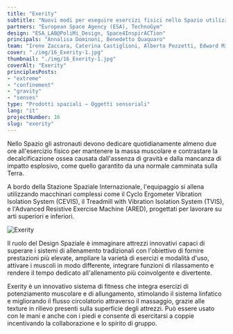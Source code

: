 ```yaml
---
title: "Exerity"
subtitle: "Nuovi modi per eseguire esercizi fisici nello Spazio utilizzando strumenti flessibili con mani e piedi per migliorare la capacità degli astronauti di mantenere l'equilibrio."
partners: "European Space Agency (ESA), TechnoGym"
design: "ESA_LAB@PoliMi_Design, Space4InspirACTion"
principals: "Annalisa Dominoni, Benedetto Quaquaro"
team: "Irene Zaccara, Caterina Castiglioni, Alberto Pezzetti, Edward Michael Rossi, Farshad Saffari Ghandehari, Greta Vergani"
cover: "./img/16_Exerity-1.jpg"
thumbnail: "./img/16_Exerity-1.jpg"
coverAlt: "Exerity" 
principlesPosts:
- "extreme"
- "confinement"
- "gravity"
- "senses"
type: "Prodotti spaziali — Oggetti sensoriali"
lang: "it"
projectNumber: 16
slug: "exerity"
---
```



Nello Spazio gli astronauti devono dedicare quotidianamente almeno due ore all'esercizio fisico per mantenere la massa muscolare e contrastare la decalcificazione ossea causata dall'assenza di gravità e dalla mancanza di impatto esplosivo, come quello garantito da una normale camminata sulla Terra. 

A bordo della Stazione Spaziale Internazionale, l'equipaggio si allena utilizzando macchinari complessi come il Cyclo Ergometer Vibration Isolation System (CEVIS), il Treadmill with Vibration Isolation System (TVIS), e l'Advanced Resistive Exercise Machine (ARED), progettati per lavorare su arti superiori e inferiori.

<Image src={Image1} alt="Exerity" class="py-6 w-full"/>

Il ruolo del Design Spaziale è immaginare attrezzi innovativi capaci di superare i sistemi di allenamento tradizionali con l'obiettivo di fornire prestazioni più elevate, ampliare la varietà di esercizi e modalità d'uso, attivare i muscoli in modo differente, integrare funzioni di rilassamento e rendere il tempo dedicato all'allenamento più coinvolgente e divertente.

Exerity è un innovativo sistema di fitness che integra esercizi di potenziamento muscolare e di allungamento, stimolando il sistema linfatico e migliorando il flusso circolatorio attraverso il massaggio, grazie alle texture in rilievo presenti sulla superficie degli attrezzi. Può essere usato con le mani e anche con i piedi e consente di esercitarsi a coppie incentivando la collaborazione e lo spirito di gruppo.
